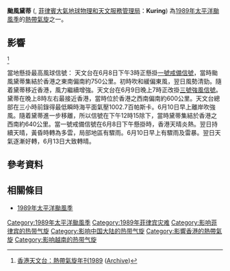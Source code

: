 {{Infobox tropical cyclone
| Name=颱風黛蒂
| Type=颱風
| Year=1989
| Basin=WPac
| Image location=[[File:Dot_jun_9_1989_0620Z.jpg|250px]]
| Image name=
| Formed=1989年6月4日
| Dissipated=1989年6月12日<ref>{{Digital Typhoon|198905|DOT}}</ref>
| 10-min winds=80
| 1-min winds=100
| Pressure=955
| Damages=45.1
| Fatalities=8人死亡<br>1人失蹤
| Areas={{PHL}}<br>{{HKG-1959}}<br>{{CHN}}<br>{{VNM}}
| Hurricane season=[[1989年太平洋颱風季|1989年太平洋颱風季]]
}}
'''颱風黛蒂''' ({{Lang-en|'''Typhoon Dot'''}}, [[菲律賓大氣地球物理和天文服務管理局|菲律賓大氣地球物理和天文服務管理局]]：'''Kuring''') 為[[1989年太平洋颱風季|1989年太平洋颱風季]]的[[熱帶氣旋|熱帶氣旋]]之一。

{{storm path|Dot 1989 track.png|250px}}

==影響==
;{{HKG-1959}}<ref name="hk">[http://www.hko.gov.hk/publica/tc/tc1989.pdf 香港天文台：熱帶氣旋年刊1989] ([https://web.archive.org/web/20160129174910/https://www.hko.gov.hk/publica/tc/tc1989.pdf Archive])</ref>
當地懸掛最高風球信號：{{HKTY|3}}
{{HKTY Wind|hour|長洲=47|赤鱲角=59|西貢=|啟德=40|青衣=27|流浮山=30|打鼓嶺=25|沙田=20|Remark=此圖假設天文台已引入8個指定自動氣象站作指標。}}
天文台在6月8日下午3時正懸掛[[一號戒備信號|一號戒備信號]]，當時颱風黛蒂集結於香港之東南偏南約750公里。初時吹和緩偏東風，翌日風勢清勁。隨着黛蒂移近香港，風力繼續增強。天文台在6月9日晚上7時正改掛[[三號強風信號|三號強風信號]]。黛蒂在晚上8時左右最接近香港，當時位於香港之西南偏南約600公里。天文台總部在三小時前錄得最低瞬時海平面氣壓1002.7百帕斯卡。6月10日早上離岸吹強風。隨着黛蒂進一步移離，所以信號在下午12時15除下，當時黛蒂集結於香港之西南約640公里。當一號戒備信號在6月8日下午懸掛時，香港天晴炎熱。翌日持續天晴，黃昏時轉為多雲，局部地區有驟雨。6月10日早上有驟雨及雷暴。翌日天氣逐漸好轉，6月13日大致轉晴。
==參考資料==
{{Reflist}}
==相關條目==
*[[1989年太平洋颱風季|1989年太平洋颱風季]]
[[Category:1989年太平洋颱風季|Category:1989年太平洋颱風季]]
[[Category:1989年菲律宾灾难|Category:1989年菲律宾灾难]]
[[Category:影响菲律宾的热带气旋|Category:影响菲律宾的热带气旋]]
[[Category:影响中国大陆的热带气旋|Category:影响中国大陆的热带气旋]]
[[Category:影響香港的熱帶氣旋|Category:影響香港的熱帶氣旋]]
[[Category:影响越南的热带气旋|Category:影响越南的热带气旋]]